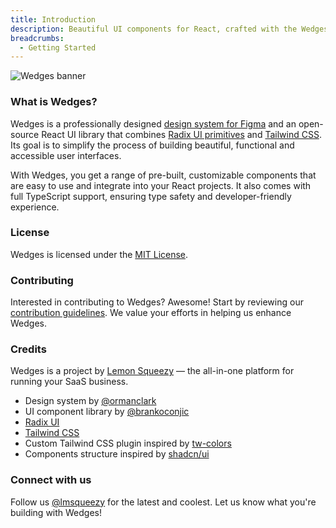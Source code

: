 ```yaml
---
title: Introduction
description: Beautiful UI components for React, crafted with the Wedges design system, Radix UI, and Tailwind CSS.
breadcrumbs:
  - Getting Started
---
```


<Image priority src="/images/banner.jpg" quality={100} width={700} height={350} alt="Wedges banner" className="block w-full rounded-lg object-cover" />

### What is Wedges?

Wedges is a professionally designed <a href="https://lemonsqueezy.com/wedges/figma/">design system for Figma</a> and an open-source React UI library that combines <a href="https://www.radix-ui.com/primitives" target="_blank" rel="noopener noreferrer">Radix UI primitives</a> and <a href="https://tailwindcss.com/" target="_blank" rel="noopener noreferrer">Tailwind CSS</a>. Its goal is to simplify the process of building beautiful, functional and accessible user interfaces.

With Wedges, you get a range of pre-built, customizable components that are easy to use and integrate into your React projects. It also comes with full TypeScript support, ensuring type safety and developer-friendly experience.

### License

Wedges is licensed under the <a href="https://github.com/lmsqueezy/wedges/LICENSE" target="_blank" rel="noreferrer noopener">MIT License</a>.

### Contributing

Interested in contributing to Wedges? Awesome! Start by reviewing our <a href="https://github.com/lmsqueezy/wedges/CONTRIBUTING" target="_blank" rel='noopener noreferrer'>contribution guidelines</a>. We value your efforts in helping us enhance Wedges.

### Credits

Wedges is a project by <a href="https://www.lemonsqueezy.com/" target="_blank">Lemon Squeezy</a> — the all-in-one platform for running your SaaS business.

- Design system by <a href="https://twitter.com/ormanclark" target="_blank" rel="noreferrer noopener">@ormanclark</a>
- UI component library by <a href="https://twitter.com/brankoconjic" target="_blank" rel="noreferrer noopener">@brankoconjic</a>
- <a href="https://radix-ui.com/primitives/" target="_blank" rel="noreferrer noopener">Radix UI</a>
- <a href="https://tailwindcss.com/" target="_blank" rel="noreferrer noopener">Tailwind CSS</a>
- Custom Tailwind CSS plugin inspired by <a href="https://github.com/L-Blondy/tw-colors" target="_blank" rel="noreferrer noopener">tw-colors</a>
- Components structure inspired by <a href="https://ui.shadcn.com/" target="_blank">shadcn/ui</a>

### Connect with us

Follow us <a href="https://twitter.com/lmsqueezy/" target="_blank" rel="noreferrer">@lmsqueezy</a> for the latest and coolest. Let us know what you're building with Wedges!
